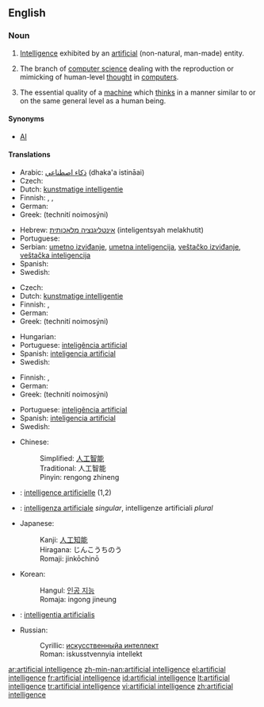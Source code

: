 ==English==
{{wikipedia}}

===Noun===
{{en-noun|sg=[[artificial]] [[intelligence]]}}

# [[intelligence|Intelligence]] exhibited by an [[artificial]] (non-natural, man-made) entity.
# {{artificial intelligence}} The branch of [[computer science]] dealing with the reproduction or mimicking of human-level [[thought]] in [[computer]]s.
# The essential quality of a [[machine]] which [[think]]s in a manner similar to or on the same general level as a human being.

====Synonyms====
* [[AI]]

====Translations====
{{trans-top|intelligence exhibited by an artificial entity}}
* Arabic: [[ذكاء اصطناعي]] (dhaka'a istināai) {{m}}
* Czech: {{t-|cs|umělá inteligence|f}}
* Dutch: [[kunstmatige intelligentie]] {{f}}
* Finnish: {{t-|fi|keinoäly}}, {{t-|fi|tekoäly}}, {{t-|fi|äly}}
* German: {{t-|de|künstliche Intelligenz}}
* Greek: {{t+|el|τεχνητή νοημοσύνη|f|sc=Grek}} (technití noimosýni)
{{trans-mid}}
* Hebrew: [[אינטליגנציה מלאכותית]] (inteligentsyah melakhutit) {{f}}
* Portuguese: {{t+|pt|inteligência artificial}}
* Serbian: [[umetno izviđanje]], [[umetna inteligencija]], [[veštačko izviđanje]], [[veštačka inteligencija]]
* Spanish: {{t+|es|inteligencia artificial}}
* Swedish: {{t-|sv|artificiell intelligens|c}}
{{trans-bottom}}

{{trans-top|branch of computer science}}
* Czech: {{t-|cs|umělá inteligence|f}}
* Dutch: [[kunstmatige intelligentie]] {{f}}
* Finnish: {{t-|fi|keinoäly}}, {{t-|fi|tekoäly}}
* German: {{t-|de|künstliche Intelligenz}}
* Greek: {{t+|el|τεχνητή νοημοσύνη|f|sc=Grek}} (technití noimosýni)
{{trans-mid}}
* Hungarian: {{t|hu|mesterséges intelligencia}}
* Portuguese: [[inteligência artificial]]
* Spanish: [[inteligencia artificial]]
* Swedish: {{t-|sv|artificiell intelligens|c}}
{{trans-bottom}}

{{trans-top|quality of a machine}}
* Finnish: {{t-|fi|keinoäly}}, {{t-|fi|tekoäly}}
* German: {{t-|de|künstliche Intelligenz}}
* Greek: {{t+|el|τεχνητή νοημοσύνη|f|sc=Grek}} (technití noimosýni)
{{trans-mid}}
* Portuguese: [[inteligência artificial]]
* Spanish: [[inteligencia artificial]]
* Swedish: {{t-|sv|artificiell intelligens|c}}
{{trans-bottom}}

{{checktrans-top|translations to be checked}}
* Chinese:
*: Simplified: [[人工智能]]
*: Traditional: 人工智能
*: Pinyin: rengong zhineng
* {{ttbc|French}}: [[intelligence artificielle]] {{f}} (1,2)
* {{ttbc|Italian}}: [[intelligenza artificiale]] ''singular'', intelligenze artificiali ''plural''
{{trans-mid}}
* Japanese:
*: Kanji: [[人工知能]]
*: Hiragana: じんこうちのう
*: Romaji: jinkōchinō
* Korean:
*: Hangul: [[인공 지능]]
*: Romaja: ingong jineung
* {{ttbc|Latin}}: [[intelligentia artificialis]] {{f}}
* Russian:
*: Cyrillic: [[искусственныйа интеллект]]
*: Roman: iskusstvennyia intellekt
{{trans-bottom}}

[[ar:artificial intelligence]]
[[zh-min-nan:artificial intelligence]]
[[el:artificial intelligence]]
[[fr:artificial intelligence]]
[[id:artificial intelligence]]
[[lt:artificial intelligence]]
[[tr:artificial intelligence]]
[[vi:artificial intelligence]]
[[zh:artificial intelligence]]